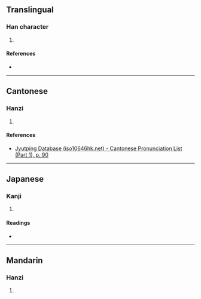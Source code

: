 {{character info/new}}
==Translingual==

===Han character===
{{Han char|rn=37|rad=大|as=03|sn=6|four=|canj=KF,XXKF|ids=⿱大小}}

# {{defn|Han|sort=大03}}

====References====
* {{Han ref|kx=0249.130|dkj=05849|dj=0509.040|hdz=10528.020|uh=5935|ud=22837}}

----

==Cantonese==

===Hanzi===
{{yue-hanzi|jyut=[[jim5]]|y=yim5}}

# {{defn|lang=yue|sort=大03}}

====References====
* [http://www.iso10646hk.net/jp/document/download.jsp Jyutping Database (iso10646hk.net) - Cantonese Pronunciation List (Part 1), p. 90]

----

==Japanese==

===Kanji===
{{ja-kanji|grade=|rs=大03}}

# {{defn|lang=ja|sort=大03}}

====Readings====
* {{ja-readings|on=[[えん]] (en), [[たう]] (tau), [[とう]] (tō)|kun=[[すすむ]] (susumu)}}

----

==Mandarin==

===Hanzi===
{{cmn-hanzi|pin=[[yǎn]] ([[yan3]]), [[jiá]] ([[jia2]])|wg=yen<sup>3</sup>, chia<sup>2</sup>}}

# {{defn|lang=cmn|sort=大03}}